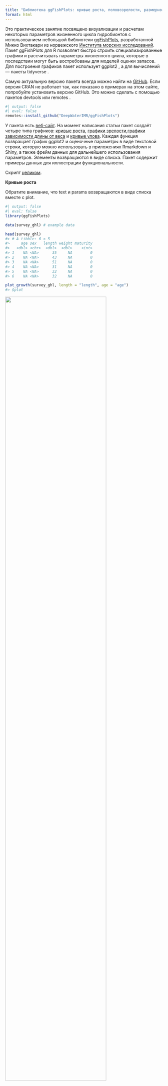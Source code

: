 ```yaml
---
title: "Библиотека ggFishPlots: кривые роста, половозрелости, размерно-весовые соотношения"
format: html
---
```


Это практическое занятие посвящено визуализации и расчетам некоторых параметров жизненного цикла гидробионтов с использованием небольшой библиотеки [ggFishPlots](https://deepwaterimr.github.io/ggFishPlots/), разработанной Микко Вихтакари из норвежского [Института морских исследований](https://www.hi.no/en). Пакет ggFishPlots для R позволяет быстро строить специализированные графики и рассчитывать параметры жизненного цикла, которые в последствии могут быть востребованы для моделей оценки запасов. Для построения графиков пакет использует ggplot2 , а для вычислений — пакеты tidyverse .

Самую актуальную версию пакета всегда можно найти на [GitHub](https://github.com/DeepWaterIMR/ggFishPlots). Если версия CRAN не работает так, как показано в примерах на этом сайте, попробуйте установить версию GitHub. Это можно сделать с помощью пакетов devtools или remotes .

```r
#| output: false
#| eval: false
remotes::install_github("DeepWaterIMR/ggFishPlots")
```

У пакета есть [веб-сайт](https://deepwaterimr.github.io/ggFishPlots/). На момент написания статьи пакет создаёт четыре типа графиков: [кривые роста](https://deepwaterimr.github.io/ggFishPlots/#growth-curves), [графики зрелости](https://deepwaterimr.github.io/ggFishPlots/#maturity-plots),[графики зависимости длины от веса](https://deepwaterimr.github.io/ggFishPlots/#length-weight-relationships) и [кривые улова](https://deepwaterimr.github.io/ggFishPlots/#catch-curves-to-estimate-instantaneous-total-mortality-z). Каждая функция возвращает график ggplot2 и оценочные параметры в виде текстовой строки, которую можно использовать в приложениях Rmarkdown и Shiny, а также фрейм данных для дальнейшего использования параметров. Элементы возвращаются в виде списка. Пакет содержит примеры данных для иллюстрации функциональности.

Скрипт [целиком](https://mombus.github.io/cRab/data/ScriptggFishPlots.R).

**Кривые роста**

Обратите внимание, что text и params возвращаются в виде списка вместе с plot.

```r
#| output: false
#| eval: false
library(ggFishPlots)

data(survey_ghl) # example data

head(survey_ghl)
#> # A tibble: 6 × 5
#>     age sex   length weight maturity
#>   <dbl> <chr>  <dbl>  <dbl>    <int>
#> 1    NA <NA>      35     NA        0
#> 2    NA <NA>      43     NA        0
#> 3    NA <NA>      51     NA        0
#> 4    NA <NA>      31     NA        0
#> 5    NA <NA>      32     NA        0
#> 6    NA <NA>      32     NA        0

plot_growth(survey_ghl, length = "length", age = "age")
#> $plot
```

![](images/ggFishPlots1.PNG){fig-align="center" width="80%"}

```r
#| output: false
#| eval: false
#> 
#> $text
#> [1] "von Bertalanffy growth function coefficients:  \n Linf (asymptotic average length) = 91.2 cm +/- 88.3 - 94.6 (95% CIs)  \n K (growth rate coefficient) = 0.0633 +/- 0.059 - 0.068 (95% CIs)  \n t0 (age at length 0) = -3.04 (years) +/- -3.337 - -2.769 (95% CIs)  \n tmax (life span; t0 + 3/K) = 44.4 years  \n Number of included specimens = 10401  \n Total number of measured = 618779  \n Excluded (length or age missing):  \n Length = 0; age = 608378"
#> 
#> $params
#> # A tibble: 3 × 7
#>   term  estimate std.error statistic   p.value conf.low conf.high
#>   <chr>    <dbl>     <dbl>     <dbl>     <dbl>    <dbl>     <dbl>
#> 1 Sinf   91.2      1.51         60.3 0          88.3      94.6   
#> 2 K       0.0633   0.00231      27.4 4.90e-160   0.0586    0.0680
#> 3 t0     -3.04     0.139       -21.8 1.71e-103  -3.34     -2.77
```

Объект text можно отобразить в документах R markdown, используя results = 'asis' настройку в заголовке фрагмента кода (т. е. {r, results = 'asis'}) и cat() функцию после замены "\n" на "\\ n":

```r
#| output: false
#| eval: false
  htmlcat <- function(text){
  cat(gsub(pattern = "\n", replacement = "  \n", x = text))
}

htmlcat(plot_growth(survey_ghl)$text)
```

Коэффициенты функции роста фон Берталанфи:

*L~inf~* (асимптотическая средняя длина) = 91,2 см +/- 88,3 - 94,6 (95% ДИ)

*K* (коэффициент скорости роста) = 0,0633 +/- 0,059 - 0,068 (95% ДИ)

*t~0~* (возраст при длине 0) = -3,04 (лет) +/- -3,337 - -2,769 (95% ДИ)

*t~max~* (продолжительность жизни; *t~0~* + 3/*K*) = 44,4 года

Количество включенных особей = 10401

Общее количество измеренных = 618779

Исключено (длина или возраст отсутствуют): Длина = 0; возраст = 608378

**Разделение по полу**

Аргументы length, age и sex не указаны, поскольку они являются именами аргументов по умолчанию. Указание split.by.sex = TRUE возвращает разделение по полу.

```r
#| output: false
#| eval: false
plot_growth(survey_ghl, split.by.sex = TRUE)$plot
```

![](images/ggFishPlots2.PNG){fig-align="center" width="80%"}

Пунктирные линии обозначают *L~inf~*. Данные, лежащие в основе кривых роста, по умолчанию отображаются в виде ящичных диаграмм. Можно отобразить данные в виде точек, задав boxplot = FALSE. Мы также можем принудительно ввести нулевую группу в кривые, если знаем её длину. Здесь предполагается 14 см. Сила воздействия нулевой группы по умолчанию составляет 10% от числа наблюдений и может быть скорректирована с помощью аргумента force.zero.group.strength.

```r
#| output: false
#| eval: false
plot_growth(survey_ghl, force.zero.group.length = 14, boxplot = FALSE)$plot
```

![](images/ggFishPlots3.PNG){fig-align="center" width="80%"}

Графики половой зрелости 50%-ное половое созревание (*L50*) Логистическая функция с биномиальной структурой ошибок и логит-связью является стандартным способом оценки огив половой зрелости с использованием обобщенной линейной модели (family = binomial(link = "logit")) glm()). Семейство биномиальных функций используется для бинарных результатов (зрелый/незрелый), а логит-функция связи по умолчанию линеаризует связь между объясняющей переменной (например, возрастом или длиной) и вероятностью зрелости, что позволяет подобрать S-образную огиву половой зрелости .

```r
#| output: false
#| eval: false
plot_maturity(survey_ghl, length = "length", maturity = "maturity")
#> $plot
```

![](images/ggFishPlots4.PNG){fig-align="center" width="80%"}

```r
#| output: false
#| eval: false
#> 
#> $text
#> [1] "50% maturity at length (L50) based on logit regressions:\n54.784 cm. 95% confidence intervals: 52.852 - 56.787\n  Number of specimens: 64265.\n Confidence intervals estimated from the glm object."
#> 
#> $params
#>       mean   ci.min ci.max  sex intercept     slope     n
#> 1 54.78361 52.85249 56.787 both -5.755492 0.1050587 64265
```

Планки погрешностей представляют собой 95%-ные доверительные интервалы, рассчитанные для объекта модели с помощью функции confint() и преобразованные обратно в исходную шкалу. Серая ступенчатая линия — это среднее значение, определяемое с помощью аргумента length.bin.width. Функция plot_maturity также позволяет использовать бутстреп для доверительных интервалов (ДИ), что позволит получить более узкие ДИ. Бутстреп, вероятно, является более корректным способом оценки ДИ в данном приложении. Для экономии времени обработки, при апробации, можно использовать всего 10 реплик, тогда как для финальных расчетов необходимо использовать не менее 1000.

```r
#| output: false
#| eval: false
plot_maturity(survey_ghl, bootstrap.n = 10)
#> $plot
```

![](images/ggFishPlots5.PNG){fig-align="center" width="80%"}

```r
#| output: false
#| eval: false
#> 
#> $text
#> [1] "50% maturity at length (L50) based on logit regressions:\n54.812 cm. 95% confidence intervals: 54.584 - 54.924\n  Number of specimens: 64265\n\n Confidence intervals estimated using 10 bootstrap replicates."
#> 
#> $params
#>       mean   ci.min   ci.max  sex intercept     slope     n
#> 1 54.81204 54.58416 54.92397 both -5.755492 0.1050587 64265
```

**Разделение по полу**

```r
#| output: false
#| eval: false
plot_maturity(survey_ghl, split.by.sex = TRUE)$plot
```

![](images/ggFishPlots6.PNG){fig-align="center" width="80%"}

Тот же принцип можно использовать для создания графических зависимостей половозрелости от возраста (возраст 50%-ного полового созревания):

```r
#| output: false
#| eval: false
  plot_maturity(survey_ghl, length = "age", length.unit = "years",
              xlab = "Age", length.bin.width = 1, split.by.sex = TRUE)$plot
```

![](images/ggFishPlots7.PNG){fig-align="center" width="80%"}

Функция plot_maturity() также позволяет добавлять молодь (нулевую группу рыб). Добавление молоди может потребоваться для достижения glm() сходимости, если в наборе данных мало мелких неполовозрелых рыб.

```r
#| output: false
#| eval: false
plot_maturity(survey_ghl, length = "age", length.unit = "years",
              xlab = "Age", length.bin.width = 1, 
              force.zero.group.length = 0,
              force.zero.group.strength = 100,
              split.by.sex = TRUE)$plot
```

![](images/ggFishPlots8.PNG){fig-align="center" width="80%"}

**Соотношение длины и веса**

В библиотеке ggFishPlots два способа визуализации соотношения длина-вес. Это простой график с использованием логарифмического преобразования и линейных моделей по умолчанию.

```r
#| output: false
#| eval: false
plot_lw(survey_ghl, length = "length", weight = "weight")
#> $plot
```

![](images/ggFishPlots9.PNG){fig-align="center" width="80%"}

```r
#| output: false
#| eval: false
#> 
#> $text
#> [1] "Logarithm transformed linear length-weight model. Not splitted by sex:  \n a = 3.8236e-06 +/- 3.7869e-06 - 3.8606e-06 (95% CIs).  \n b = 3.221 +/- 3.22 - 3.22 (95% CIs).  \n Length in cm and weight in kg  \n Number of included specimens = 67457  \n Total number of measured = 618779  \n Excluded (data missing): \n Length = 0; weight = 551322; outlier = 0"
#> 
#> $params
#> # A tibble: 2 × 14
#>   term    estimate std.error statistic p.value   conf.low  conf.high r.squared
#>   <chr>      <dbl>     <dbl>     <dbl>   <dbl>      <dbl>      <dbl>     <dbl>
#> 1 a     0.00000382   0.00491    -2540.       0 0.00000379 0.00000386     0.989
#> 2 b     3.22         0.00128     2519.       0 3.22       3.22           0.989
#> # ℹ 6 more variables: AIC <dbl>, nobs <int>, length <chr>, length.unit <chr>,
#> #   weight <chr>, weight.unit <chr>
```

Пунктирные линии представляют собой 95%-ные доверительные интервалы. Второй способ — это нелинейный метод наименьших квадратов:

```r
#| output: false
#| eval: false
  plot_lw(survey_ghl, use.nls = TRUE)
#> $plot
```

![](images/ggFishPlots10.PNG){fig-align="center" width="80%"}

```r
#| output: false
#| eval: false 
#> 
#> $text
#> [1] "Nonlinear least squares length-weight model. Not splitted by sex:  \n a = 1.7268e-06 +/- 1.6962e-06 - 1.758e-06 (95% CIs).  \n b = 3.419 +/- 3.42 - 3.42 (95% CIs).  \n Length in cm and weight in kg  \n Number of included specimens = 67457  \n Total number of measured = 618779  \n Excluded (data missing): \n Length = 0; weight = 551322; outlier = 0"
#> 
#> $params
#> # A tibble: 2 × 13
#>   term    estimate  std.error statistic p.value conf.low conf.high     AIC  nobs
#>   <chr>      <dbl>      <dbl>     <dbl>   <dbl>    <dbl>     <dbl>   <dbl> <int>
#> 1 a     0.00000173    1.56e-8      110.       0  1.70e-6   1.76e-6 -27925. 67457
#> 2 b     3.42          2.15e-3     1590.       0  3.42e+0   3.42e+0 -27925. 67457
#> # ℹ 4 more variables: length <chr>, length.unit <chr>, weight <chr>,
#> #   weight.unit <chr>
```

Положение десятичной точки в оценках *a* и *b* зависит от единиц измерения длины и веса. [FishBase](https://www.fishbase.se/manual/english/FishBaseThe_LENGTH_WEIGHT_Table.htm) использует сантиметры и граммы. Функция может корректировать единицы измерения по запросу (но параметры length.unit и weight.unit должны быть заданы корректно). Разделение по полу соотношения длина-вес представлено внизу.

```r
#| output: false
#| eval: false
plot_lw(survey_ghl, split.by.sex = TRUE, correct.units = TRUE)
#> $plot
```

![](images/ggFishPlots11.PNG){fig-align="center" width="80%"}

```r
#| output: false
#| eval: false 
#> 
#> $text
#> [1] "Logarithm transformed linear length-weight model for females and males, respectively:  \n a = 0.0035 +/- 0.00344 - 0.00355 (95% CIs) and 0.00507 +/- 0.00497 - 0.00517 (95% CIs).  \n b = 3.247 +/- 3.24 - 3.25 (95% CIs) and 3.143 +/- 3.14 - 3.15 (95% CIs).  \n Length in cm and weight in g  \n Number of included specimens = 34889 and 30354  \n Total number of measured = 618779  \n Excluded (data missing): \n Length = 0; weight = 456891; sex = 96645; outlier = 0"
#> 
#> $params
#> # A tibble: 4 × 15
#> # Groups:   sex [2]
#>   sex   term  estimate std.error statistic p.value conf.low conf.high r.squared
#>   <chr> <chr>    <dbl>     <dbl>     <dbl>   <dbl>    <dbl>     <dbl>     <dbl>
#> 1 F     a      0.00350   0.00765     -739.       0  0.00344   0.00355     0.988
#> 2 F     b      3.25      0.00195     1666.       0  3.24      3.25        0.988
#> 3 M     a      0.00507   0.0101      -525.       0  0.00497   0.00517     0.979
#> 4 M     b      3.14      0.00265     1188.       0  3.14      3.15        0.979
#> # ℹ 6 more variables: AIC <dbl>, nobs <int>, length <chr>, length.unit <chr>,
#> #   weight <chr>, weight.unit <chr>
```

Вы также можете преобразовать параметры согласно формулам, приведенным в FishBase.

```r
#| output: false
#| eval: false
plot_lw(survey_ghl %>% dplyr::mutate(weight = weight*1000), weight.unit = "g")$params
#> # A tibble: 2 × 14
#>   term  estimate std.error statistic p.value conf.low conf.high r.squared
#>   <chr>    <dbl>     <dbl>     <dbl>   <dbl>    <dbl>     <dbl>     <dbl>
#> 1 a      0.00382   0.00491    -1133.       0  0.00379   0.00386     0.989
#> 2 b      3.22      0.00128     2519.       0  3.22      3.22        0.989
#> # ℹ 6 more variables: AIC <dbl>, nobs <int>, length <chr>, length.unit <chr>,
#> #   weight <chr>, weight.unit <chr>
```

График с логарифмической осью для просмотра различий

```r
#| output: false
#| eval: false
plot_lw(survey_ghl, split.by.sex = TRUE, log.axes = TRUE)$plot
```

![](images/ggFishPlots12.PNG){fig-align="center" width="80%"}

В функции plot_lw предусмотрено также удаление выбросов

```r
#| output: false
#| eval: false
plot_lw(survey_ghl, outlier.percentile = 99.5, annotate.coefficients = TRUE)$plot
```

![](images/ggFishPlots13.PNG){fig-align="center" width="80%"}

**Цитаты и источники данных**

Данные, использованные в пакете, являются собственностью [Института морских исследований](https://www.hi.no/en) и правительства Норвегии. Они распространяются по лицензиям Creative Commons ([CCBY](https://creativecommons.org/licenses/by/4.0/) или [NLOD](#0)), допускающим свободное использование при условии указания источника ([IMR](https://www.hi.no/en)). Мы просим всех пользователей ссылаться на пакет, если графики или оценки используются в отчётах или научных статьях. Актуальную информацию о цитировании см. по адресу:

```r
#| output: false
#| eval: false
citation("ggFishPlots")
#> To cite package 'ggFishPlots' in publications use:
#> 
#>   Vihtakari M (2024). _ggFishPlots: Visualise and Calculate Life
#>   History Parameters for Fisheries Science using 'ggplot2'_. R package
#>   version 0.3.0, <https://deepwaterimr.github.io/ggFishPlots/>.
#> 
#> A BibTeX entry for LaTeX users is
#> 
#>   @Manual{,
#>     title = {ggFishPlots: Visualise and Calculate Life History Parameters for Fisheries Science using 'ggplot2'},
#>     author = {Mikko Vihtakari},
#>     year = {2024},
#>     note = {R package version 0.3.0},
#>     url = {https://deepwaterimr.github.io/ggFishPlots/},
#>   }
```

**Вклады**

Любой вклад в разработку пакета будет приветствоваться. Свяжитесь с ответственным за пакет Микко Вихтакари ( [mikko.vihtakari\@hi.no](#0) ), чтобы обсудить ваши идеи по его улучшению. Сообщения об ошибках и исправления следует отправлять непосредственно на [сайт GitHub](#0). Пожалуйста, приложите [минимальный воспроизводимый пример](#0). Значительный вклад в разработку пакета будет отмечен указанием автора.
